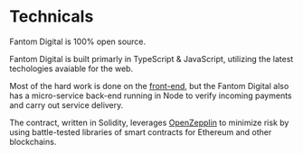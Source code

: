 # Technicals

Fantom Digital is 100% open source.

Fantom Digital is built primarly in TypeScript & JavaScript, utilizing the
latest techologies avaiable for the web.

Most of the hard work is done on the [front-end](/), but the Fantom Digital also has a micro-service back-end running in Node to verify incoming payments and carry out service delivery.

The contract, written in Solidity, leverages [OpenZepplin](/) to minimize risk by using battle-tested libraries of smart contracts for Ethereum and other blockchains.